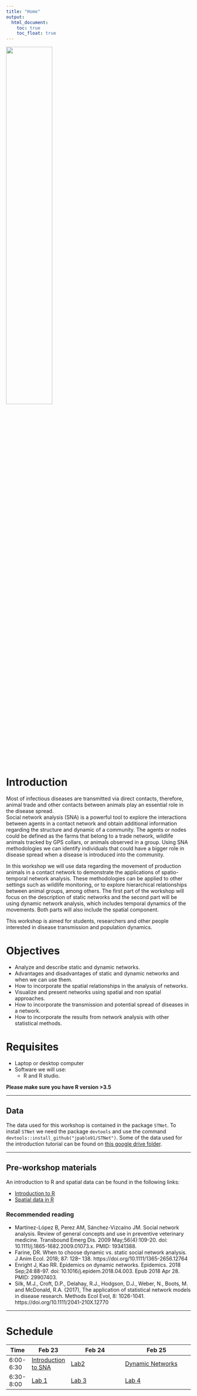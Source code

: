 ```yaml
---
title: "Home"
output:
  html_document:
    toc: true
    toc_float: true
---
```


<img src ="Images/cadms-left.png" style="width:50%;position:center">

# Introduction

Most of infectious diseases are transmitted via direct contacts, therefore, animal trade and other contacts between animals play an essential role in the disease spread.  
Social network analysis (SNA) is a powerful tool to explore the interactions between agents in a contact network and obtain additional information regarding the structure and dynamic of a community. The agents or nodes could be defined as the farms that belong to a trade network, wildlife animals tracked by GPS collars, or animals observed in a group. Using SNA methodologies we can identify individuals that could have a bigger role in disease spread when a disease is introduced into the community.  

In this workshop we will use data regarding the movement of production animals in a contact network to demonstrate the applications of spatio-temporal network analysis. These methodologies can be applied to other settings such as wildlife monitoring, or to explore hierarchical relationships between animal groups, among others. The first part of the workshop will focus on the description of static networks and the second part will be using dynamic network analysis, which includes temporal dynamics of the movements. Both parts will also include the spatial component.  

This workshop is aimed for students, researchers and other people interested in disease transmission and population dynamics.

# Objectives

 - Analyze and describe static and dynamic networks.
 - Advantages and disadvantages of static and dynamic networks and when we can use them.
 - How to incorporate the spatial relationships in the analysis of networks.
 - Visualize and present networks using spatial and non spatial approaches.
 - How to incorporate the transmission and potential spread of diseases in a network.
 - How to incorporate the results from network analysis with other statistical methods.
 

# Requisites
  - Laptop or desktop computer  
  - Software we will use:
    - R and R studio.

**Please make sure you have R version >3.5**  

____________________________________________________________________________________________________________

  
 
## Data
 
The data used for this workshop is contained in the package `STNet`.
To install `STNet` we need the package `devtools` and use the command `devtools::install_github("jpablo91/STNet")`. Some of the data used for the introduction tutorial can be found on [this google drive folder](https://drive.google.com/drive/u/0/folders/1m7Y9yxkD4M_wPRnyWE3a-JUjyy7nJCTk).  
  
  
____________________________________________________________________________________________________________
  
## Pre-workshop materials

An introduction to R and spatial data can be found in the following links:  

  - [Introduction to R](Intro_to_R.html)
  - [Spatial data in R](Spatial_intro)
  
### Recommended reading
  
  
  - Martínez-López B, Perez AM, Sánchez-Vizcaíno JM. Social network analysis. Review of general concepts and use in preventive veterinary medicine. Transbound Emerg Dis. 2009 May;56(4):109-20. doi: 10.1111/j.1865-1682.2009.01073.x. PMID: 19341388.
  - Farine, DR. When to choose dynamic vs. static social network analysis. J Anim Ecol. 2018; 87: 128– 138. https://doi.org/10.1111/1365-2656.12764  
  - Enright J, Kao RR. Epidemics on dynamic networks. Epidemics. 2018 Sep;24:88-97. doi: 10.1016/j.epidem.2018.04.003. Epub 2018 Apr 28. PMID: 29907403.
  - Silk, M.J., Croft, D.P., Delahay, R.J., Hodgson, D.J., Weber, N., Boots, M. and McDonald, R.A. (2017), The application of statistical network models in disease research. Methods Ecol Evol, 8: 1026-1041. https://doi.org/10.1111/2041-210X.12770

  
____________________________________________________________________________________________________________
  
# Schedule

|Time       |Feb 23              | Feb 24                           | Feb 25                                   |
|-----------|-------------------|---------------------------------|-----------------------------------------|
|6:00-6:30  |[Introduction to SNA](Part_I.html)|[Lab2](Lab2.html)|[Dynamic Networks](Part_III.html) |
|6:30-8:00  |[Lab 1](Lab1.html)              | [Lab 3](Lab3.html)                           | [Lab 4](Lab4.html)                                   |